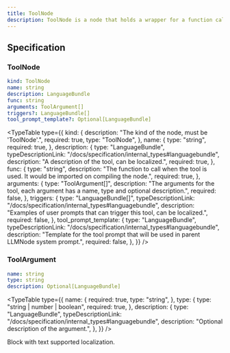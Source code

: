 ```yaml
---
title: ToolNode
description: ToolNode is a node that holds a wrapper for a function calling by LLM.
---
```


## Specification

### ToolNode

```yaml
kind: ToolNode
name: string
description: LanguageBundle
func: string
arguments: ToolArgument[]
triggers?: LanguageBundle[]
tool_prompt_template?: Optional[LanguageBundle]
```


<TypeTable
  type={{
    kind: {
      description: "The kind of the node, must be 'ToolNode'.",
      required: true,
      type: "ToolNode",
    },
    name: {
      type: "string",
      required: true,
    },
    description: {
      type: "LanguageBundle",
      typeDescriptionLink: "/docs/specification/internal_types#languagebundle",
      description: "A description of the tool, can be localized.",
      required: true,
    },
    func: {
      type: "string",
      description:
        "The function to call when the tool is used. It would be imported on compiling the node.",
      required: true,
    },
    arguments: {
      type: "ToolArgument[]",
      description:
        "The arguments for the tool, each argument has a name, type and optional description.",
      required: false,
    },
    triggers: {
      type: "LanguageBundle[]",
      typeDescriptionLink: "/docs/specification/internal_types#languagebundle",
      description:
        "Examples of user prompts that can trigger this tool, can be localized.",
      required: false,
    },
    tool_prompt_template: {
      type: "LanguageBundle",
      typeDescriptionLink: "/docs/specification/internal_types#languagebundle",
      description:
        "Template for the tool prompt that will be used in parent LLMNode system prompt.",
      required: false,
    },
  }}
/>

### ToolArgument

```yaml
name: string
type: string
description: Optional[LanguageBundle]
```

<TypeTable
  type={{
    name: {
      required: true,
      type: "string",
    },
    type: {
      type: "string | number | boolean",
      required: true,
    },
    description: {
      type: "LanguageBundle",
      typeDescriptionLink: "/docs/specification/internal_types#languagebundle",
      description: "Optional description of the argument.",
    },
  }}
/>

<Cards>
  <Card
    href="/docs/specification/internal_types#languagebundle"
    title="LanguageBundle"
  >
    Block with text supported localization.
  </Card>
</Cards>
